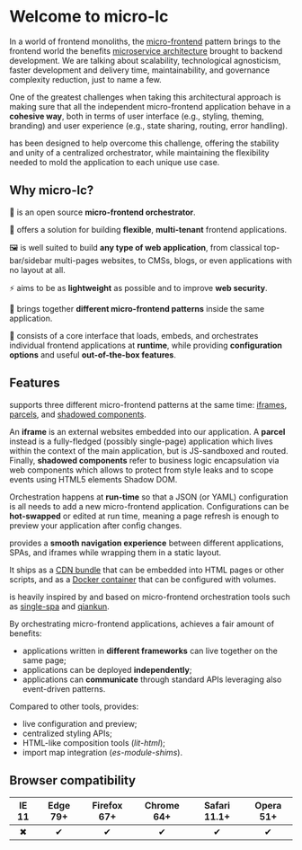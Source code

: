 

# Welcome to micro-lc
  
In a world of frontend monoliths, the [micro-frontend](https://micro-frontends.org/) pattern brings to the frontend world
the benefits [microservice architecture](https://en.wikipedia.org/wiki/Microservices) brought to backend development.
We are talking about scalability, technological agnosticism, faster development and delivery time, maintainability, and
governance complexity reduction, just to name a few.

One of the greatest challenges when taking this architectural approach is making sure that all the independent 
micro-frontend application behave in a **cohesive way**, both in terms of user interface (e.g., styling, theming, branding)
and user experience (e.g., state sharing, routing, error handling).

<micro-lc></micro-lc> has been designed to help overcome this challenge, offering the stability and unity of a centralized
orchestrator, while maintaining the flexibility needed to mold the application to each unique use case.

  
## Why micro-lc?
  
🎼 <micro-lc></micro-lc> is an open source **micro-frontend orchestrator**.

🧱 <micro-lc></micro-lc> offers a solution for building **flexible**, **multi-tenant** frontend applications.

🖼 <micro-lc></micro-lc> is well suited to build **any type of web application**, from classical top-bar/sidebar 
multi-pages websites, to CMSs, blogs, or even applications with no layout at all.

⚡ <micro-lc></micro-lc> aims to be as **lightweight** as possible and to improve **web security**. 

🔗 <micro-lc></micro-lc> brings together **different micro-frontend patterns** inside the same application.

🏃 <micro-lc></micro-lc> consists of a core interface that loads, embeds, and orchestrates individual frontend applications
at **runtime**, while providing **configuration options** and useful **out-of-the-box features**.

## Features

<micro-lc></micro-lc> supports three different micro-frontend patterns at the same time:
[iframes](guides/applications/iframes.md), [parcels](guides/applications/parcels.md), and
[shadowed components](guides/applications/compose.md).

An **iframe** is an external websites embedded into our application. A **parcel** instead is a fully-fledged (possibly
single-page) application which lives within the context of the main application, but is JS-sandboxed and routed. Finally,
**shadowed components** refer to business logic encapsulation via web components which allows to protect from style leaks
and to scope events using HTML5 elements Shadow DOM.

Orchestration happens at **run-time** so that a JSON (or YAML) configuration is all <micro-lc></micro-lc> needs to add
a new micro-frontend application. Configurations can be **hot-swapped** or edited at run time, meaning a page refresh is
enough to preview your application after config changes.

<micro-lc></micro-lc> provides a **smooth navigation experience** between different applications, SPAs, and iframes 
while wrapping them in a static layout.

It ships as a [CDN bundle](./getting-started.md#import-from-cdn) that can be embedded into HTML pages or other scripts,
and as a [Docker container](./getting-started.md#deploy-docker-container) that can be configured with volumes.

<micro-lc></micro-lc> is heavily inspired by and based on micro-frontend orchestration tools such as 
[single-spa](https://single-spa.js.org/) and [qiankun](https://qiankun.umijs.org/).

By orchestrating micro-frontend applications, <micro-lc></micro-lc> achieves a fair amount of benefits:
* applications written in **different frameworks** can live together on the same page;
* applications can be deployed **independently**;
* applications can **communicate** through standard APIs leveraging also event-driven patterns.

Compared to other tools, <micro-lc></micro-lc> provides:
* live configuration and preview;
* centralized styling APIs;
* HTML-like composition tools (_lit-html_);
* import map integration (_es-module-shims_).

## Browser compatibility

| IE 11 | Edge 79+ | Firefox 67+ | Chrome 64+ | Safari 11.1+ | Opera 51+ |
|:-----:|:--------:|:-----------:|:----------:|:------------:|:---------:|
|   ✖   |    ✔     |      ✔      |     ✔      |      ✔       |     ✔     |

